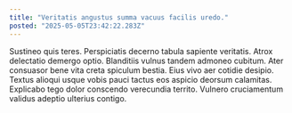 ```yaml
---
title: "Veritatis angustus summa vacuus facilis uredo."
posted: "2025-05-05T23:42:22.283Z"
---
```


Sustineo quis teres. Perspiciatis decerno tabula sapiente veritatis. Atrox delectatio demergo optio.
Blanditiis vulnus tandem admoneo cubitum. Ater consuasor bene vita creta spiculum bestia. Eius vivo aer cotidie desipio.
Textus alioqui usque vobis pauci tactus eos aspicio deorsum calamitas. Explicabo tego dolor conscendo verecundia territo. Vulnero cruciamentum validus adeptio ulterius contigo.
